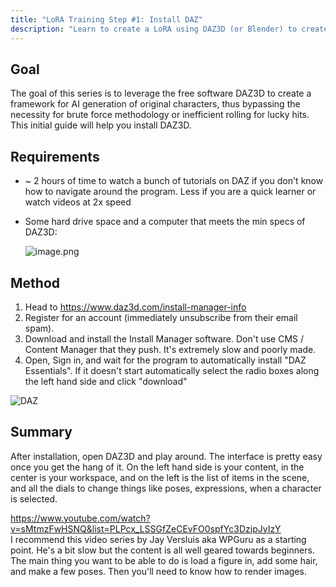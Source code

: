 ```yaml
---
title: "LoRA Training Step #1: Install DAZ"
description: "Learn to create a LoRA using DAZ3D (or Blender) to create a base character for optimum consistency"
---
```


## Goal 

The goal of this series is to leverage the free software DAZ3D to create a framework for AI generation of original characters, thus bypassing the necessity for brute force methodology or inefficient rolling for lucky hits. This initial guide will help you install DAZ3D. 

## Requirements

- ~ 2 hours of time to watch a bunch of tutorials on DAZ if you don't know how to navigate around the program.  Less if you are a quick learner or watch videos at 2x speed
- Some hard drive space and a computer that meets the min specs of DAZ3D:

  ![image.png](/image.png)

## Method

1. Head to [<u>https://www.daz3d.com/install-manager-info</u>](https://www.daz3d.com/install-manager-info)
2. Register for an account (immediately unsubscribe from their email spam). 
3. Download and install the Install Manager software. Don't use CMS / Content Manager that they push.  It's extremely slow and poorly made.  
4. Open, Sign in, and wait for the program to automatically install "DAZ Essentials". If it doesn't start automatically select the radio boxes along the left hand side and click "download" 

![DAZ](/images/DAZI)

## Summary

After installation, open DAZ3D and play around.  The interface is pretty easy once you get the hang of it.  On the left hand side is your content, in the center is your workspace, and on the left is the list of items in the scene, and all the dials to change things like poses, expressions, when a character is selected.  

[<u>https://www.youtube.com/watch?v=sMtmzFwHSNQ&list=PLPcx_LSSGfZeCEvFO0spfYc3DzjpJyIzY</u>](https://www.youtube.com/watch?v=sMtmzFwHSNQ&list=PLPcx_LSSGfZeCEvFO0spfYc3DzjpJyIzY)\
I recommend this video series by Jay Versluis aka WPGuru as a starting point.  He's a bit slow but the content is all well geared towards beginners.  The main thing you want to be able to do is load a figure in, add some hair, and make a few poses.  Then you'll need to know how to render images. 